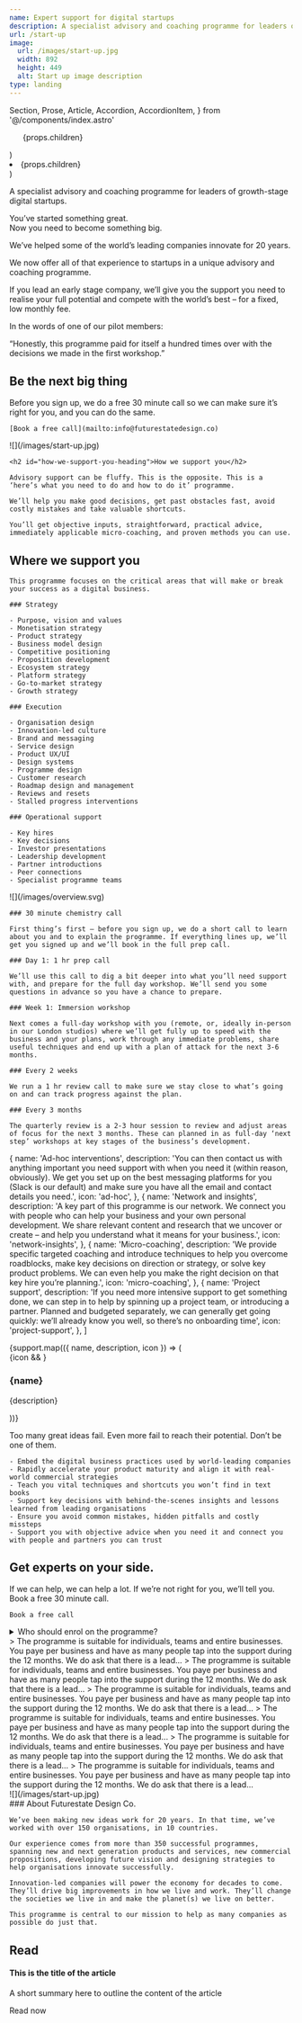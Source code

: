```yaml
---
name: Expert support for digital startups
description: A specialist advisory and coaching programme for leaders of growth-stage digital startups.
url: /start-up
image:
  url: /images/start-up.jpg
  width: 892
  height: 449
  alt: Start up image description
type: landing
---
```


  Section,
  Prose,
  Article,
  Accordion,
  AccordionItem,
} from '@/components/index.astro'

  <div class="not-prose">
    <ul class="flex flex-wrap">{props.children}</ul>
  </div>
)

  <li class="after:content-['/'] after:mx-1 last-of-type:after:hidden">
    {props.children}
  </li>
)


<Article>
  <Prose>
    <p class="lead">
      A specialist advisory and coaching programme for leaders of growth-stage
      digital startups.
    </p>
    <p class="h3">
      You’ve started something great. <br /> Now you need to become something
      big.
    </p>
    <p class="h3">
      We’ve helped some of the world’s leading companies innovate for 20 years.
    </p>
    <p class="h3">
      We now offer all of that experience to startups in a unique advisory and
      coaching programme.
    </p>
    <p class="h3">
      If you lead an early stage company, we’ll give you the support you need to
      realise your full potential and compete with the world’s best – for a
      fixed, low monthly fee.
    </p>
    <p class="h3">In the words of one of our pilot members:</p>
    <p class="h3">
      “Honestly, this programme paid for itself a hundred times over with the
      decisions we made in the first workshop.”
    </p>
  </Prose>
</Article>

<Section id="be-the-next-big-thing" aria-labelledby="be-the-next-big-thing-heading" class="bg-yellow">
  <Prose>
    <h2 id="be-the-next-big-thing-heading">Be the next big thing</h2>
    <p class="h3">Before you sign up, we do a free 30 minute call so we can make sure it’s right for you, and you can do the same.</p>

    [Book a free call](mailto:info@futurestatedesign.co)

  </Prose>
</Section>

<Section id="how-we-support-you" aria-labelledby="how-we-support-you-heading">
  <Prose>
    ![](/images/start-up.jpg)

    <h2 id="how-we-support-you-heading">How we support you</h2>

    Advisory support can be fluffy. This is the opposite. This is a ‘here’s what you need to do and how to do it’ programme.

    We’ll help you make good decisions, get past obstacles fast, avoid costly mistakes and take valuable shortcuts.

    You’ll get objective inputs, straightforward, practical advice, immediately applicable micro-coaching, and proven methods you can use.

  </Prose>
</Section>

<Section id="where-we-support-you" aria-labelledby="where-we-support-you-heading">
  <Prose>
    <h2 id="where-we-support-you-heading">Where we support you</h2>
    
    This programme focuses on the critical areas that will make or break your success as a digital business.

    ### Strategy

    - Purpose, vision and values
    - Monetisation strategy
    - Product strategy
    - Business model design
    - Competitive positioning
    - Proposition development
    - Ecosystem strategy
    - Platform strategy
    - Go-to-market strategy
    - Growth strategy

    ### Execution

    - Organisation design
    - Innovation-led culture
    - Brand and messaging
    - Service design
    - Product UX/UI
    - Design systems
    - Programme design
    - Customer research
    - Roadmap design and management
    - Reviews and resets
    - Stalled progress interventions

    ### Operational support

    - Key hires
    - Key decisions
    - Investor presentations
    - Leadership development
    - Partner introductions
    - Peer connections
    - Specialist programme teams

  </Prose>
</Section>

<Section name="Programme structure" class="bg-qux text-white">
  <Prose>
    ![](/images/overview.svg)

    ### 30 minute chemistry call

    First thing’s first – before you sign up, we do a short call to learn about you and to explain the programme. If everything lines up, we’ll get you signed up and we’ll book in the full prep call.

    ### Day 1: 1 hr prep call

    We’ll use this call to dig a bit deeper into what you’ll need support with, and prepare for the full day workshop. We’ll send you some questions in advance so you have a chance to prepare.

    ### Week 1: Immersion workshop

    Next comes a full-day workshop with you (remote, or, ideally in-person in our London studios) where we’ll get fully up to speed with the business and your plans, work through any immediate problems, share useful techniques and end up with a plan of attack for the next 3-6 months.

    ### Every 2 weeks

    We run a 1 hr review call to make sure we stay close to what’s going on and can track progress against the plan.

    ### Every 3 months

    The quarterly review is a 2-3 hour session to review and adjust areas of focus for the next 3 months. These can planned in as full-day ‘next step’ workshops at key stages of the business’s development.

  </Prose>
</Section>

  {
    name: 'Ad-hoc interventions',
    description:
      'You can then contact us with anything important you need support with when you need it (within reason, obviously). We get you set up on the best messaging platforms for you (Slack is our default) and make sure you have all the email and contact details you need.',
    icon: 'ad-hoc',
  },
  {
    name: 'Network and insights',
    description:
      'A key part of this programme is our network. We connect you with people who can help your business and your own personal development. We share relevant content and research that we uncover or create – and help you understand what it means for your business.',
    icon: 'network-insights',
  },
  {
    name: 'Micro-coaching',
    description:
      'We provide specific targeted coaching and introduce techniques to help you overcome roadblocks, make key decisions on direction or strategy, or solve key product problems. We can even help you make the right decision on  that key hire you’re planning.',
    icon: 'micro-coaching',
  },
  {
    name: 'Project support',
    description:
      'If you need more intensive support to get something done, we can step in to help by spinning up a project team, or introducing a partner. Planned and budgeted separately, we can generally get going quickly: we’ll already know you well, so there’s no onboarding time',
    icon: 'project-support',
  },
]

<Section name="Support when you need it" class="bg-qux text-white">
  <div class="grid gap-10 md:grid-cols-2">
    {support.map(({ name, description, icon }) => (
      <article>
        {icon && <Icon name={icon} class="text-[100px] mb-3" />}
        <Prose class="prose-p:text-white/50">
          <h3>{name}</h3>
          <p>{description}</p>
        </Prose>
      </article>
    ))}
  </div>
</Section>

<Section name="Why sign up?">
  <Prose>
    <p class="lead">Too many great ideas fail. Even more fail to reach their potential. Don’t be one of them.</p>

    - Embed the digital business practices used by world-leading companies
    - Rapidly accelerate your product maturity and align it with real-world commercial strategies
    - Teach you vital techniques and shortcuts you won’t find in text books
    - Support key decisions with behind-the-scenes insights and lessons learned from leading organisations
    - Ensure you avoid common mistakes, hidden pitfalls and costly missteps
    - Support you with objective advice when you need it and connect you with people and partners you can trust

  </Prose>
</Section>

<Section id="get-experts-on-your-side" aria-labelledby="get-experts-on-your-side-heading" class="bg-yellow">
  <Prose>
    <h2 id="get-experts-on-your-side-heading">Get experts on your side.</h2>
    <p class="h3">If we can help, we can help a lot. If we’re not right for you, we’ll tell you. Book a free 30 minute call.</p>

    Book a free call

  </Prose>
</Section>

<Section name="Any questions?">
  <Prose>
    <details>
      <summary>Who should enrol on the programme?</summary>
      > The programme is suitable for individuals, teams and entire businesses. You paye per business and have as many people tap into the support during the 12 months. We do ask that there is a lead...
    </details>
  </Prose>

  <Accordion data-accordion="collapse">
    <AccordionItem name="Who should enrol on the programme?" id="item-1">
      > The programme is suitable for individuals, teams and entire businesses. You paye per business and have as many people tap into the support during the 12 months. We do ask that there is a lead...
    </AccordionItem>
    <AccordionItem name="How many people can enrol?" id="item-2">
      > The programme is suitable for individuals, teams and entire businesses. You paye per business and have as many people tap into the support during the 12 months. We do ask that there is a lead...
    </AccordionItem>
    <AccordionItem name="What are the programme dates??" id="item-3">
      > The programme is suitable for individuals, teams and entire businesses. You paye per business and have as many people tap into the support during the 12 months. We do ask that there is a lead...
    </AccordionItem>
    <AccordionItem name="How do you track success" id="item-4">
      > The programme is suitable for individuals, teams and entire businesses. You paye per business and have as many people tap into the support during the 12 months. We do ask that there is a lead...
    </AccordionItem>
    <AccordionItem name="Can the programme be customised?" id="item-5">
      > The programme is suitable for individuals, teams and entire businesses. You paye per business and have as many people tap into the support during the 12 months. We do ask that there is a lead...
    </AccordionItem>
    <AccordionItem name="Can we claim back R&D tax credits?" id="item-6">
      > The programme is suitable for individuals, teams and entire businesses. You paye per business and have as many people tap into the support during the 12 months. We do ask that there is a lead...
    </AccordionItem>

  </Accordion>
</Section>

<Section tag="div" padding="py-0">
  ![](/images/start-up.jpg)
</Section>

<Section name="Who we are">
  <Prose>
    ### About Futurestate Design Co.

    We’ve been making new ideas work for 20 years. In that time, we’ve worked with over 150 organisations, in 10 countries.

    Our experience comes from more than 350 successful programmes, spanning new and next generation products and services, new commercial propositions, developing future vision and designing strategies to help organisations innovate successfully.

    Innovation-led companies will power the economy for decades to come. They’ll drive big improvements in how we live and work. They’ll change the societies we live in and make the planet(s) we live on better.

    This programme is central to our mission to help as many companies as possible do just that.

  </Prose>

## Read

#### This is the title of the article

A short summary here to outline the content of the article

Read now

</Section>
